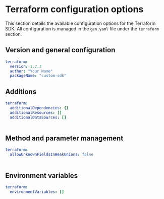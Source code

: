 
# Terraform configuration options

 This section details the available configuration options for the Terraform SDK. All configuration is managed in the `gen.yaml` file under the `terraform` section.

## Version and general configuration

```yml
terraform:
  version: 1.2.3
  author: "Your Name"
  packageName: "custom-sdk"
```

<Table 
  data={[
    { name: "version", required: "true", default: "0.0.1", description: "The current version of the SDK." },
    { name: "packageName", required: "true", default: "terraform", description: "The Terraform provider name." },
    { name: "author", required: "true", default: "speakeasy", description: "The name of the author of the published package." }
  ]}
  columns={[
    { key: "name", header: "Name" },
    { key: "required", header: "Required" },
    { key: "default", header: "Default Value" },
    { key: "description", header: "Description" }
  ]}
/>

## Additions

```yml
terraform:
  additionalDependencies: {}
  additionalResources: []
  additionalDataSources: []
```

<Table 
  data={[
    { name: "additionalDependencies", required: "false", default: "{}", description: "Add additional dependencies to include in the generated `go.mod`." },
    { name: "additionalResources", required: "false", default: "[]", description: "A list of `{ importLocation?: string, importAlias?: string, resource: string }` objects to insert into the provider resource list." },
    { name: "additionalDataSources", required: "false", default: "[]", description: "A list of `{ importLocation?: string, importAlias?: string, datasource: string }` objects to insert into the provider data source list." }
  ]}
  columns={[
    { key: "name", header: "Name" },
    { key: "required", header: "Required" },
    { key: "default", header: "Default Value" },
    { key: "description", header: "Description" }
  ]}
/>

## Method and parameter management
```yml
terraform:
  allowUnknownFieldsInWeakUnions: false
```

<Table 
  data={[
    { name: "allowUnknownFieldsInWeakUnions", required: "false", default: "false", description: "Allow unknown fields in weak (undiscriminated) unions." }
  ]}
  columns={[
    { key: "name", header: "Name" },
    { key: "required", header: "Required" },
    { key: "default", header: "Default Value" },
    { key: "description", header: "Description" }
  ]}
/>

## Environment variables

```yml
terraform:
  environmentVariables: []
```

<Table 
  data={[
    { name: "environmentVariables", required: "false", default: "[]", description: "A list of objects with `[env: string, providerAttribute: string]` keys/values to associate environment variables with a provider variable." }
  ]}
  columns={[
    { key: "name", header: "Name" },
    { key: "required", header: "Required" },
    { key: "default", header: "Default Value" },
    { key: "description", header: "Description" }
  ]}
/>


